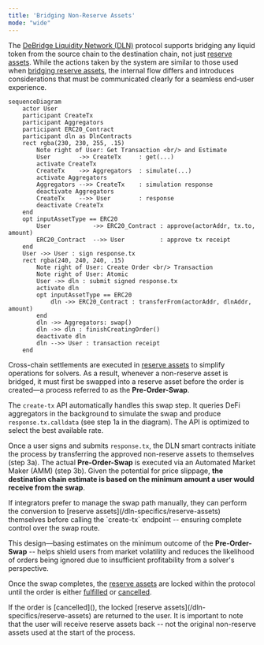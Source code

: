 ```yaml
---
title: 'Bridging Non-Reserve Assets'
mode: "wide"
---
```


The [DeBridge Liquidity Network (DLN)](/overview/introduction) protocol supports bridging any liquid token from the source 
chain to the destination chain,  not just [reserve assets](/dln-specifics/reserve-assets). While the actions taken by the system are similar to those used 
when [bridging reserve assets](/dln-specifics/bridging-reserve-assets), the internal flow differs and introduces considerations 
that must be communicated clearly for a seamless end-user experience.

```mermaid
sequenceDiagram
    actor User
    participant CreateTx
    participant Aggregators
    participant ERC20_Contract
    participant dln as DlnContracts
    rect rgba(230, 230, 255, .15)
        Note right of User: Get Transaction <br/> and Estimate
        User        ->> CreateTx     : get(...)
        activate CreateTx
        CreateTx    ->> Aggregators  : simulate(...)
        activate Aggregators
        Aggregators -->> CreateTx    : simulation response
        deactivate Aggregators
        CreateTx    -->> User        : response
        deactivate CreateTx
    end
    opt inputAssetType == ERC20
        User            ->> ERC20_Contract : approve(actorAddr, tx.to, amount)
        ERC20_Contract  -->> User          : approve tx receipt
    end
    User ->> User : sign response.tx
    rect rgba(240, 240, 240, .15)
        Note right of User: Create Order <br/> Transaction
        Note right of User: Atomic
        User ->> dln : submit signed response.tx
        activate dln
        opt inputAssetType == ERC20
            dln ->> ERC20_Contract : transferFrom(actorAddr, dlnAddr, amount)
        end
        dln ->> Aggregators: swap()
        dln ->> dln : finishCreatingOrder()
        deactivate dln
        dln -->> User : transaction receipt
    end
```

Cross-chain settlements are executed in [reserve assets](/dln-specifics/reserve-assets) to simplify operations for solvers. 
As a result, whenever a non-reserve asset is bridged, it must first be swapped into a reserve asset before the order is 
created—a process referred to as the **Pre-Order-Swap**.

The `create-tx` API automatically handles this swap step. It queries DeFi aggregators in the background to simulate the swap 
and produce `response.tx.calldata` (see step 1a in the diagram). The API is optimized to select the best available rate.

Once a user signs and submits `response.tx`, the DLN smart contracts initiate the process by transferring the approved 
non-reserve assets to themselves (step 3a). The actual **Pre-Order-Swap** is executed via an Automated Market Maker (AMM) 
(step 3b). Given the potential for price slippage, **the destination chain estimate is based on the minimum amount a user 
would receive from the swap**.

<Tip>
  If integrators prefer to manage the swap path manually, they can perform the conversion to [reserve assets](/dln-specifics/reserve-assets) 
  themselves before calling the `create-tx` endpoint -- ensuring complete control over the swap route.
</Tip>

This design—basing estimates on the minimum outcome of the **Pre-Order-Swap** -- helps shield users from market volatility and 
reduces the likelihood of orders being ignored due to insufficient profitability from a solver's perspective.

Once the swap completes, the [reserve assets](/dln-specifics/reserve-assets) are locked within the protocol until the order 
is either [fulfilled]() or [cancelled](). 

<Tip>
  If the order is [cancelled](), the locked [reserve assets](/dln-specifics/reserve-assets) are returned to the user. 
  It is important to note that the user will receive reserve assets back -- not the original non-reserve assets used at the start of the process.
</Tip>